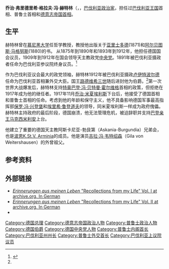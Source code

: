 {{noteTA
|1=zh-cn:乔治;zh-tw:喬治;zh-hk:佐治;
}}
{{Infobox Prime Minister 
|name=乔治·冯·赫特林<br />Georg von Hertling
|image=Georg von Hertling.jpg
|order=第7任[[德国总理|德意志帝国首相]]
|term_start    =1917年11月1日
|term_end      =1918年9月30日
|monarch       = [[威廉二世_(德国)|威廉二世]]
|predecessor   =[[乔治·米夏埃利斯|乔治·米夏埃利斯]]
|successor     =[[馬克西米連·馮·巴登|巴登亲王马克西米利安]]
|order2=第18任[[普鲁士首相列表|普鲁士首相]]
|term_start2=1917年12月2日
|term_end2=1918年10月3日
|monarch2=[[威廉二世_(德国)|威廉二世]]
|predecessor2   =[[乔治·米夏埃利斯|乔治·米夏埃利斯]]
|successor2     =[[马克斯·冯·巴登|巴登亲王马克西米利安]]
|order3=第26任巴伐利亚王国首相
|term_start3=1912年
|term_end3=1917年
|monarch3=[[奥托_(巴伐利亚国王)|奥托]]<br>[[路德维希三世_(巴伐利亚)|路德维希三世]]
|predecessor3=[[克莱门斯·冯·波德维尔斯-杜尼茨|克莱门斯·冯·波德维尔斯-杜尼茨]]
|successor3=[[奥托·里特尔·冯·丹德尔|奥托·里特尔·冯·丹德尔]]
|birth_name=乔治·弗里德里希·格拉夫·冯·赫特
|birth_date    ={{birth date|1843|8|31|df=y}}
|birth_place   = [[黑森|黑森]][[达姆施塔特|达姆施塔特]]
|death_date    ={{death date and age|1919|1|4|1843|8|31|df=y}}
|death_place   = {{flag|Weimar Republic}}[[鲁波尔丁|鲁波尔丁]]
|party=[[德国中央党|中央党]]
}}
'''乔治·弗里德里希·格拉夫·冯·赫特林'''（{{lang-de|'''Georg Friedrich Graf von Hertling'''}}，{{bd|1843年|8月31日|1919年|1月4日}}，[[巴伐利亚|巴伐利亚]][[政治家|政治家]]，担任过[[巴伐利亚王国|巴伐利亚王国]]首相、普鲁士首相和[[德国总理|德意志帝国首相]]。

==生平==
赫特林曾在[[慕尼黑大学|慕尼黑大学]]任哲学教授，教授他出版关于[[亚里士多德|亚里士多德]](1871)和[[阿尔贝图斯·马格努斯|阿尔贝图斯·马格努斯]](1880)的书。
从1875年到1890年和1893年到1912年，他担任德国国会议员，1909年到1912年在国会领导天主教政党[[德国中央党|中央党]]。1891年被巴伐利亚摄政者任命为巴伐利亚参议院终身议员。<ref name="eb">{{Cite EB1922|Hertling, Georg, Count von}}</ref>

作为巴伐利亚议会最大的政党领袖，赫特林1912年被巴伐利亚摄政[[卢伊特波尔德_(巴伐利亚摄政王)|卢伊特波尔德]]任命为巴伐利亚首相兼外交大臣。国王[[路德维希三世_(巴伐利亚)|路德维希三世]]随后进封他为伯爵。<ref name="eb"/>第一次世界大战爆发后，赫特林支持[[特奥巴登·冯·贝特曼·霍尔维格|特奥巴登·冯·贝特曼·霍尔维格]]首相的政策，但拒绝在1917年成为他的继任者。1917年11月[[乔治·米夏埃利斯|乔治·米夏埃利斯]]下台后，他接受了德国首相和普鲁士首相的任命。考虑到他的年龄和保守主义，他不具备影响德国军事最高指挥部[[保罗·冯·兴登堡|保罗·冯·兴登堡]]和[[埃里希·鲁登道夫|埃里希·鲁登道夫]]的领导，同米夏埃利斯一样成为政府傀儡。赫特林主持政府的最后阶段，德国崩溃，他无法管理危机，被迫辞职并支持[[马克斯·冯·巴登|巴登亲王马克西米利安]]上台。

他建立了重要的德国天主教阿斯卡尼亚-勃艮第（Askania-Burgundia）兄弟会，也是[[波恩|波恩]][[de:K.St.V._Arminia|K.St.V. Arminia]]的成员。他是演员[[吉拉·冯·韦特绍森|吉拉·冯·韦特绍森]]（Gila von Weitershausen）的外曾祖父。

== 参考资料 ==
{{reflist}}

== 外部链接 ==
{{Commonscat-inline}}
* [http://www.archive.org/details/a587314801hertuoft ''Erinnerungen aus meinen Leben '' "Recollections from my Life" Vol. I at archive.org. In German]
* [http://www.archive.org/details/a587314802hertuoft ''Erinnerungen aus meinen Leben '' "Recollections from my Life" Vol. II at archive.org. In German]
*{{cite book
| title     = Naturrecht und Socialpolitik
| author    = Georg Hertling,  Graf von Georg Hertling
| year      = 1893
| publisher = J. P. Bachem
| isbn      = 
| url       = http://books.google.com/books?id=fxsOAAAAIAAJ&pg=PA1&dq=Georg+von+Hertling&as_brr=1#PPP5,M1
}}

{{s-start}}
{{s-off}}
{{succession box | before=[[克莱门斯·冯·波德维尔斯-杜尼茨|克莱门斯·冯·波德维尔斯-杜尼茨]] |title=巴伐利亚首相| years=1912 – 1917 | after=[[奥托·里特尔·冯·丹德尔|奥托·里特尔·冯·丹德尔]]}}
{{s-bef| rows   = 2 | before = [[乔治·米夏埃利斯|乔治·米夏埃利斯]] }}
{{s-ttl| title  = [[德国总理|德意志帝国首相]]
       | years  = 1917 – 1918 }}
{{s-aft| rows   = 2 | after  = [[马克斯·冯·巴登|巴登亲王马克西米利安]] }}
{{s-ttl| title  = [[普鲁士首相列表|普鲁士首相]]
       | years  = 1917 – 1918 }}
{{s-end}}
{{德国总理}}

{{Authority control}}
{{DEFAULTSORT:Hertling, Georg von}}
[[Category:德国总理|Category:德国总理]]
[[Category:德意志帝国政治人物|Category:德意志帝国政治人物]]
[[Category:普鲁士政治人物|Category:普鲁士政治人物]]
[[Category:德国伯爵|Category:德国伯爵]]
[[Category:德国中央党人物|Category:德国中央党人物]]
[[Category:普鲁士内阁首长|Category:普鲁士内阁首长]]
[[Category:巴伐利亚州州长|Category:巴伐利亚州州长]]
[[Category:普鲁士外交首长|Category:普鲁士外交首长]]
[[Category:巴伐利亚上议院议员|Category:巴伐利亚上议院议员]]